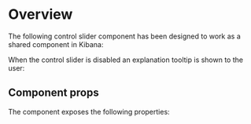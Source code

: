 
<Meta of={ControlSliderStories} />

# Overview

The following control slider component has been designed to work as a shared component in Kibana:

<Canvas>
  <Story of={ControlSliderStories.Basic} />
</Canvas>

When the control slider is disabled an explanation tooltip is shown to the user:

<Canvas>
  <Story of={ControlSliderStories.Disabled} />
</Canvas>

## Component props

The component exposes the following properties:

<Controls />
